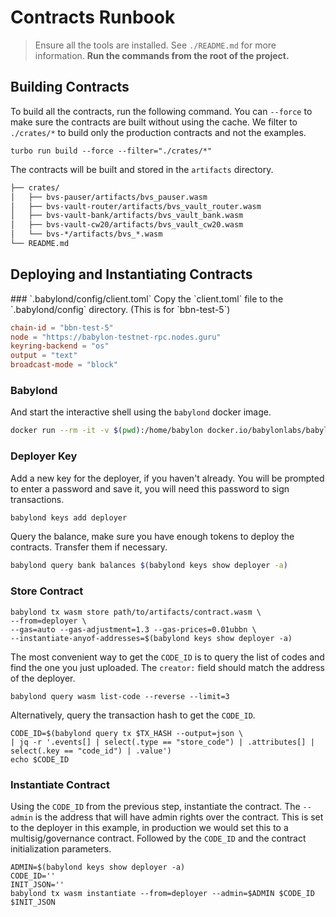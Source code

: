 
# Contracts Runbook

> Ensure all the tools are installed. See `./README.md` for more information.
> **Run the commands from the root of the project.**

## Building Contracts

To build all the contracts, run the following command.
You can `--force` to make sure the contracts are built without using the cache.
We filter to `./crates/*` to build only the production contracts and not the examples.

```shell
turbo run build --force --filter="./crates/*"
```

The contracts will be built and stored in the `artifacts` directory.

```txt
├── crates/
│   ├── bvs-pauser/artifacts/bvs_pauser.wasm
│   ├── bvs-vault-router/artifacts/bvs_vault_router.wasm
│   ├── bvs-vault-bank/artifacts/bvs_vault_bank.wasm
│   ├── bvs-vault-cw20/artifacts/bvs_vault_cw20.wasm
│   └── bvs-*/artifacts/bvs_*.wasm
└── README.md
```

## Deploying and Instantiating Contracts

<Steps>
  ### `.babylond/config/client.toml`
  Copy the `client.toml` file to the `.babylond/config` directory. (This is for `bbn-test-5`)

```toml filename=".babylond/config/client.toml" copy
chain-id = "bbn-test-5"
node = "https://babylon-testnet-rpc.nodes.guru"
keyring-backend = "os"
output = "text"
broadcast-mode = "block"
```

### Babylond

And start the interactive shell using the `babylond` docker image.

```sh
docker run --rm -it -v $(pwd):/home/babylon docker.io/babylonlabs/babylond:v1.0.0-rc.6 sh
```

### Deployer Key

Add a new key for the deployer, if you haven't already.
You will be prompted to enter a password and save it, you will need this password to sign transactions.

```sh
babylond keys add deployer
```

Query the balance, make sure you have enough tokens to deploy the contracts.
Transfer them if necessary.

```sh
babylond query bank balances $(babylond keys show deployer -a)
```

### Store Contract

```shell
babylond tx wasm store path/to/artifacts/contract.wasm \
--from=deployer \
--gas=auto --gas-adjustment=1.3 --gas-prices=0.01ubbn \
--instantiate-anyof-addresses=$(babylond keys show deployer -a)
```

The most convenient way to get the `CODE_ID` is to query the list of codes and find the one you just uploaded.
The `creator:` field should match the address of the deployer.

```shell
babylond query wasm list-code --reverse --limit=3
```

Alternatively, query the transaction hash to get the `CODE_ID`.

```shell
CODE_ID=$(babylond query tx $TX_HASH --output=json \
| jq -r '.events[] | select(.type == "store_code") | .attributes[] | select(.key == "code_id") | .value')
echo $CODE_ID
```

### Instantiate Contract

Using the `CODE_ID` from the previous step, instantiate the contract.
The `--admin` is the address that will have admin rights over the contract.
This is set to the deployer in this example, in production we would set this to a multisig/governance contract.
Followed by the `CODE_ID` and the contract initialization parameters.

```shell
ADMIN=$(babylond keys show deployer -a)
CODE_ID=''
INIT_JSON=''
babylond tx wasm instantiate --from=deployer --admin=$ADMIN $CODE_ID $INIT_JSON
```

</Steps>

